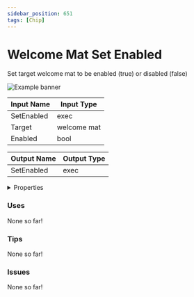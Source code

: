 ```yaml
---
sidebar_position: 651
tags: [Chip]
---
```


# Welcome Mat Set Enabled

Set target welcome mat to be enabled (true) or disabled (false)



![Example banner](./assets/d503f1b3-7c5e-4eba-85ac-b89be2d2360f.svg)

| Input Name | Input Type |
|-----------|-----------|
| SetEnabled | exec |
| Target | welcome mat |
| Enabled | bool |

| Output Name | Output Type |
|-----------|-----------|
| SetEnabled | exec |


<details>
  <summary>Properties</summary>
  <div>
    <div>
    <table>
      <thead>
        <tr>
          <th>Is beta required?</th>
          <th>❌</th>
        </tr>
        <tr>
          <th>Is this chip a trolling risk?</th>
          <th>❌</th>
        </tr>
        <tr>
          <th>Chip UUID</th>
          <th>d503f1b3-7c5e-4eba-85ac-b89be2d2360f</th>
        </tr>
      </thead>
    </table>
    </div>
  </div>
</details>

### Uses

None so far!

### Tips

None so far!

### Issues

None so far!